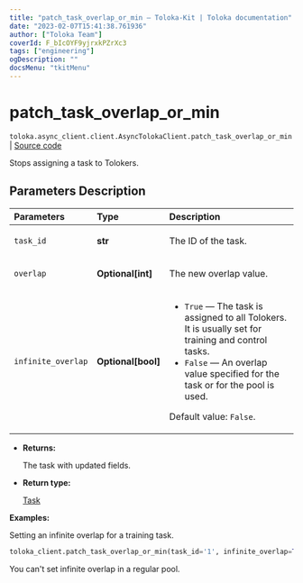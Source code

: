 ```yaml
---
title: "patch_task_overlap_or_min — Toloka-Kit | Toloka documentation"
date: "2023-02-07T15:41:38.761936"
author: ["Toloka Team"]
coverId: F_bIcOYF9yjrxkPZrXc3
tags: ["engineering"]
ogDescription: ""
docsMenu: "tkitMenu"
---
```


# patch_task_overlap_or_min
`toloka.async_client.client.AsyncTolokaClient.patch_task_overlap_or_min` | [Source code](https://github.com/Toloka/toloka-kit/blob/v1.1.3/src/client/__init__.py#L0)

Stops assigning a task to Tolokers.

## Parameters Description

| Parameters | Type | Description |
| :----------| :----| :-----------|
`task_id`|**str**|<p>The ID of the task.</p>
`overlap`|**Optional\[int\]**|<p>The new overlap value.</p>
`infinite_overlap`|**Optional\[bool\]**|<ul> <li>`True` — The task is assigned to all Tolokers. It is usually set for training and control tasks.</li> <li>`False` — An overlap value specified for the task or for the pool is used.</li> </ul> <p></p><p>Default value: `False`.</p>

* **Returns:**

  The task with updated fields.

* **Return type:**

  [Task](/docs-new/toloka-kit/reference/toloka.client.task.Task)

**Examples:**

Setting an infinite overlap for a training task.

```python
toloka_client.patch_task_overlap_or_min(task_id='1', infinite_overlap=True)
```

<Note mode="note" title="Note">

You can't set infinite overlap in a regular pool.

</Note>

